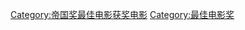 {{navbox
|name = 帝国奖最佳影片
|title = [[帝國獎]][[帝国奖最佳电影|最佳电影]]
|state = {{{state|autocollapse}}}
|listclass = hlist
|bodyclass = hlist
|basestyle = background:#EEDD82;

|group1= 1990年代
|list1 =
* 《[[勇敢的心]]》（1996）
* 《[[七宗罪 (电影)|七宗罪]]》（1997）
* 《[[黑超特警组|黑衣人]]》（1998）
* 《[[泰坦尼克号 (1997年电影)|泰坦尼克号]]》（1999）

|group2= 2000年代
|list2 =
* 《[[黑客帝国]]》（2000）
* 《[[角斗士 (电影)|-{zh:角斗士;zh-hans:角斗士;zh-hant:角鬥士;zh-hk:帝國驕雄;zh-mo:帝國驕雄;zh-tw:神鬼戰士;}-]]》（2001）
* 《[[指环王：护戒使者]]》（2002）
* 《[[指环王：双塔奇兵]]》（2003）
* 《[[指环王：王者归来]]》（2004）
* 《[[神鬼認證：神鬼疑雲]]》（2005）
* 《[[金剛 (2005年電影)|金刚]]》（2006）
* 《[[007大战皇家赌场|-{zh-cn:007：大战皇家赌场; zh-tw:007首部曲：皇家夜總會; zh-hk:新鐵金剛智破皇家賭場; zh-mo:新鐵金剛智破皇家賭場;}-]]》（2007）
* 《[[神鬼認證：最後通牒]]》（2008）
* 《[[黑暗騎士]]》（2009）

|group3= 2010年代
|list3 =
* 《[[阿凡达]]》（2010）
* 《[[全面啟動]]》（2011）
* 《[[哈利·波特与死亡圣器（下）]]》（2012）
* 《[[007：大破天幕杀机]]》（2013）
* 《[[地心引力 (电影)|地心引力]]》（2014）
* 《[[星际穿越]]》（2015）
* 《[[神鬼獵人]]》（2016）
* 《[[星際大戰外傳：俠盜一號]]》（2017）
* 《[[STAR WARS：最後的絕地武士]]》（2018）
|below=
* [[Template:帝国奖最佳喜剧|帝国奖最佳喜剧]]
}}[[Category:帝国奖最佳电影获奖电影]]<noinclude>[[Category:最佳电影奖]]{{noteTA|G1=Movie}}</noinclude>